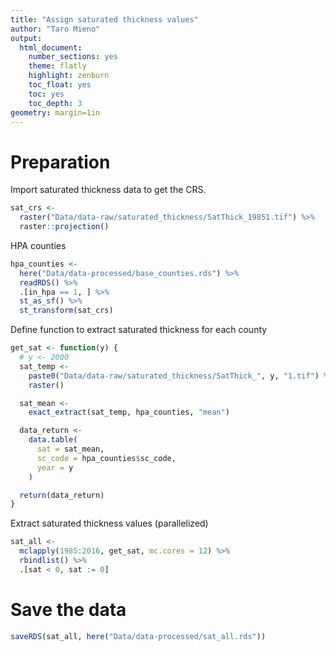 ```yaml
---
title: "Assign saturated thickness values"
author: "Taro Mieno"
output:
  html_document:
    number_sections: yes
    theme: flatly
    highlight: zenburn
    toc_float: yes
    toc: yes
    toc_depth: 3
geometry: margin=1in
---
```


# Preparation
Import saturated thickness data to get the CRS.

```r
sat_crs <-
  raster("Data/data-raw/saturated_thickness/SatThick_19851.tif") %>%
  raster::projection()
```

HPA counties

```r
hpa_counties <-
  here("Data/data-processed/base_counties.rds") %>%
  readRDS() %>%
  .[in_hpa == 1, ] %>%
  st_as_sf() %>%
  st_transform(sat_crs)
```

Define function to extract saturated thickness for each county

```r
get_sat <- function(y) {
  # y <- 2000
  sat_temp <-
    paste0("Data/data-raw/saturated_thickness/SatThick_", y, "1.tif") %>%
    raster()

  sat_mean <-
    exact_extract(sat_temp, hpa_counties, "mean")

  data_return <-
    data.table(
      sat = sat_mean,
      sc_code = hpa_counties$sc_code,
      year = y
    )

  return(data_return)
}
```

Extract saturated thickness values (parallelized)

```r
sat_all <-
  mclapply(1985:2016, get_sat, mc.cores = 12) %>%
  rbindlist() %>%
  .[sat < 0, sat := 0]
```

# Save the data

```r
saveRDS(sat_all, here("Data/data-processed/sat_all.rds"))
```

